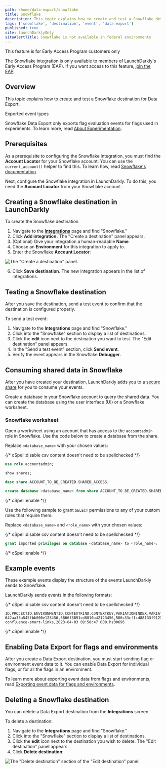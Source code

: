 ```yaml
---
path: /home/data-export/snowflake
title: Snowflake
description: This topic explains how to create and test a Snowflake destination for Data Export.
tags: ['snowflake', 'destination', 'event', 'data export']
published: true
site: launchDarklyOnly
siteAlertTitle: Snowflake is not available in federal environments
---
```


<Callout intent="info">
<CalloutTitle>This feature is for Early Access Program customers only</CalloutTitle>
<CalloutDescription>

The Snowflake integration is only available to members of LaunchDarkly's Early Access Program (EAP). If you want access to this feature, [join the EAP](https://launchdarkly.com/eap).

</CalloutDescription>
</Callout>

## Overview

This topic explains how to create and test a Snowflake destination for Data Export. 

<Callout intent="info">
<CalloutTitle>Exported event types</CalloutTitle>
<CalloutDescription>

Snowflake Data Export only exports flag evaluation events for flags used in experiments. To learn more, read [About Experimentation](/home/about-experimentation).

</CalloutDescription>
</Callout>

## Prerequisites

As a prerequisite to configuring the Snowflake integration, you must find the **Account Locator** for your Snowflake account. You can use the `current_account()` helper to find this. To learn how, read [Snowflake's documentation](https://docs.snowflake.com/en/sql-reference/functions/current_account).

Next, configure the Snowflake integration in LaunchDarkly. To do this, you need the **Account Locator** from your Snowflake account.

## Creating a Snowflake destination in LaunchDarkly

To create the Snowflake destination:

1. Navigate to the **[Integrations](https://app.launchdarkly.com/default/integrations)** page and find "Snowflake."
2. Click **Add integration.** The "Create a destination" panel appears.
3. (Optional) Give your integration a human-readable **Name**.
4. Choose an **Environment** for this integration to apply to.
5. Enter the Snowflake **Account Locator**:

![The "Create a destination" panel.](integrations-snowflake-create.png)<br/>

6. Click **Save destination**. The new integration appears in the list of integrations.

## Testing a Snowflake destination

After you save the destination, send a test event to confirm that the destination is configured properly.

To send a test event:

1. Navigate to the **Integrations** page and find "Snowflake."
2. Click into the "Snowflake" section to display a list of destinations.
3. Click the **edit** icon next to the destination you want to test. The "Edit destination" panel appears.
4. In the "Send a test event" section, click **Send event**.
5. Verify the event appears in the Snowflake **Debugger**.

## Consuming shared data in Snowflake

After you have created your destination, LaunchDarkly adds you to a [secure share](https://docs.snowflake.com/en/user-guide/data-sharing-secure-views) for you to consume your events.  

Create a database in your Snowflake account to query the shared data. You can create the database using the user interface (UI) or a Snowflake worksheet.

### Snowflake worksheet

Open a worksheet using an account that has access to the `accountadmin` role in Snowflake. Use the code below to create a database from the share.

Replace `<database_name>` with your chosen values:

{/* cSpell:disable csv content doesn't need to be spellchecked */}

<CodeSample>
<CSTab label="Creating the database">

```sql
use role accountadmin;

show shares;

desc share ACCOUNT_TO_BE_CREATED.SHARED_ACCESS;

create database <database_name> from share ACCOUNT_TO_BE_CREATED.SHARED_ACCESS;
```

</CSTab>
</CodeSample>

{/* cSpell:enable */}

Use the following sample to grant `SELECT` permissions to any of your custom roles that require them.

Replace `<database_name>` and `<role_name>` with your chosen values:

{/* cSpell:disable csv content doesn't need to be spellchecked */}

<CodeSample>
<CSTab label="Creating the database">

```sql
grant imported privileges on database <database_name> to <role_name>;
```

</CSTab>
</CodeSample>

{/* cSpell:enable */}

## Example events

These example events display the structure of the events LaunchDarkly sends to Snowflake.

LaunchDarkly sends events in the following formats:

{/* cSpell:disable csv content doesn't need to be spellchecked */}

<CodeSample>
<CSTab label="Evaluation event">

```csv
ID,PROJECTID,ENVIRONMENTID,CONTEXTKIND,CONTEXTKEY,VARIATIONINDEX,VARIATIONVALUE,VARIATIONNAME,FLAGKEY,TIMESTAMP,SNOWFLAKEACCOUNTID
642aa35a545fbb000e123456,5866f3891cd8810a42123456,586c33cf1cd88133f9123456,user,5efa6ca891e30321f0123456,1,false,,enable-confluence-smart-links,2023-04-03 09:58:47.000,hs00696
```

</CSTab>
</CodeSample>

{/* cSpell:enable */}

## Enabling Data Export for flags and environments

After you create a Data Export destination, you must start sending flag or environment event data to it. You can enable Data Export for individual flags, or for all the flags in an environment.

To learn more about exporting event data from flags and environments, read [Exporting event data for flags and environments](/home/data-export#exporting-event-data-for-flags-and-environments).

## Deleting a Snowflake destination

You can delete a Data Export destination from the **Integrations** screen.

To delete a destination:

1. Navigate to the **Integrations** page and find "Snowflake."
2. Click into the "Snowflake" section to display a list of destinations.
3. Click the **edit** icon next to the destination you wish to delete. The "Edit destination" panel appears.
4. Click **Delete destination**:

![The "Delete destination" section of the "Edit destination" panel.](destination-delete.png)

